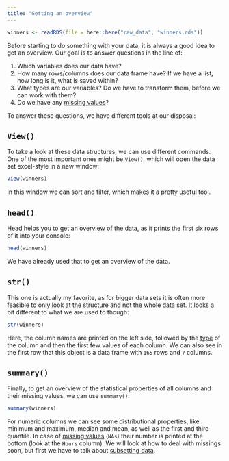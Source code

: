 ```yaml
---
title: "Getting an overview"
---
```


```r
winners <- readRDS(file = here::here("raw_data", "winners.rds"))
```

Before starting to do something with your data, it is always a good idea to get an overview. Our goal is to answer questions in the line of:

1.  Which variables does our data have?
2.  How many rows/columns does our data frame have? If we have a list, how long is it, what is saved within?
3.  What types are our variables? Do we have to transform them, before we can work with them?
4.  Do we have any [missing values](../missing/missings.qmd)?

To answer these questions, we have different tools at our disposal:

## `View()`

To take a look at these data structures, we can use different commands. One of the most important ones might be `View()`, which will open the data set excel-style in a new window:

```r
View(winners)
```

In this window we can sort and filter, which makes it a pretty useful tool.

## `head()`

Head helps you to get an overview of the data, as it prints the first six rows of it into your console:

```r
head(winners)
```

We have already used that to get an overview of the data.

## `str()`

This one is actually my favorite, as for bigger data sets it is often more feasible to only look at the structure and not the whole data set. It looks a bit different to what we are used to though:

```r
str(winners)
```

Here, the column names are printed on the left side, followed by the [type]() of the column and then the first few values of each column. We can also see in the first row that this object is a data frame with `165` rows and `7` columns.

## `summary()`

Finally, to get an overview of the statistical properties of all columns and their missing values, we can use `summary()`:

```r
summary(winners)
```

For numeric columns we can see some distributional properties, like minimum and maximum, median and mean, as well as the first and third quantile. In case of [missing values](../missings/missings.qmd) (`NAs`) their number is printed at the bottom (look at the `Hours` column). We will look at how to deal with missings soon, but first we have to talk about [subsetting data](../subsetting/subsetting.qmd).
